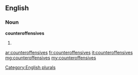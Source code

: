 ==English==

===Noun===
'''counteroffensives'''

# {{plural of|[[counteroffensive]]}}

[[Category:English plurals]]

[[ar:counteroffensives]]
[[fr:counteroffensives]]
[[it:counteroffensives]]
[[mg:counteroffensives]]
[[my:counteroffensives]]